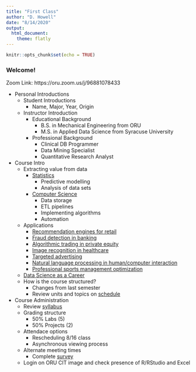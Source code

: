 ---
title: "First Class"
author: "D. Howell"
date: "8/14/2020"
output: 
  html_document:
    theme: flatly
---
 
```{r setup, include=FALSE}
knitr::opts_chunk$set(echo = TRUE)
```
### Welcome!

Zoom Link:  https://oru.zoom.us/j/96881078433

* Personal Introductions
  + Student Introductions
    + Name, Major, Year, Origin
  + Instructor Introduction
    + Educational Background
      + B.S. in Mechanical Engineering from ORU
      + M.S. in Applied Data Science from Syracuse University
    + Professional Background
      + Clinical DB Programmer
      + Data Mining Specialist 
      + Quantitative Research Analyst
* Course Intro
  + Extracting value from data
    + [Statistics](https://towardsdatascience.com/the-5-basic-statistics-concepts-data-scientists-need-to-know-2c96740377ae)
      + Predictive modelling 
      + Analysis of data sets
    + [Computer Science](https://www.dataquest.io/blog/what-is-a-data-engineer/) 
      + Data storage
      + ETL pipelines 
      + Implementing algorithms
      + Automation
  + Applications
    + [Recommendation engines for retail](https://medium.com/humansforai/recommendation-engines-e431b6b6b446)
    + [Fraud detection in banking](https://emerj.com/ai-sector-overviews/artificial-intelligence-fraud-banking/)
    + [Algorithmic trading in private equity](https://www.motherjones.com/politics/2013/02/high-frequency-trading-danger-risk-wall-street/)
    + [Image recognition in healthcare](https://medium.com/activewizards-machine-learning-company/top-7-data-science-use-cases-in-healthcare-cddfa82fd9e3)
    + [Targeted advertising](https://medium.com/@araoyeoluwasegunvhictor/the-application-of-data-science-in-targeted-advertising-e81c1f7f5b62)
    + [Natural language processing in human/computer interaction](https://towardsdatascience.com/how-amazon-alexa-works-your-guide-to-natural-language-processing-ai-7506004709d3)
    + [Professional sports management optimization](https://towardsdatascience.com/scope-of-analytics-in-sports-world-37ed09c39860)
  + [Data Science as a Career](https://www.computerscience.org/careers/data-science/)
  + How is the course structured?
    + Changes from last semester
    + Review units and topics on [schedule](https://d2l.oru.edu/d2l/le/content/828830/viewContent/3628003/View)
* Course Administration
  + Review [syllabus](https://d2l.oru.edu/d2l/le/content/828830/viewContent/3627993/View)
  + Grading structure
    + 50% Labs (5)
    + 50% Projects (2)
  + Attendace options
    + Rescheduling 8/16 class
    + Asynchronous viewing process
  + Alternate meeting times
    + Complete [survey](https://docs.google.com/forms/d/e/1FAIpQLSej4jFHTdVzRRf_5uyDJx5O2IQpS4AjK9Mj3J9WMpo8H-zAcg/viewform)
  + Login on ORU CIT image and check presence of R/RStudio and Excel
  